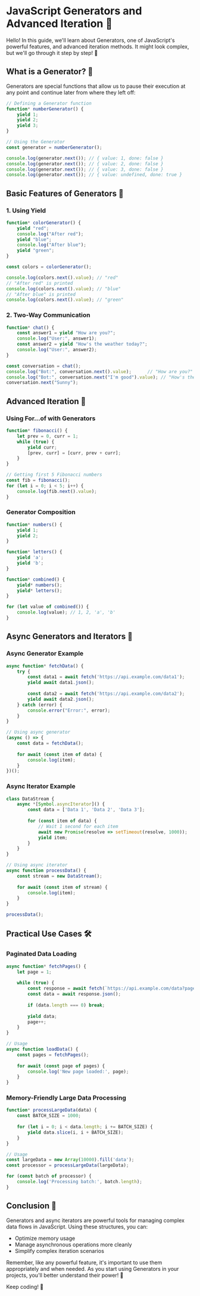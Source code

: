 # JavaScript Generators and Advanced Iteration 🔄

Hello! In this guide, we'll learn about Generators, one of JavaScript's powerful features, and advanced iteration methods. It might look complex, but we'll go through it step by step! 🚀

## What is a Generator? 🌱

Generators are special functions that allow us to pause their execution at any point and continue later from where they left off:

```javascript
// Defining a Generator function
function* numberGenerator() {
    yield 1;
    yield 2;
    yield 3;
}

// Using the Generator
const generator = numberGenerator();

console.log(generator.next()); // { value: 1, done: false }
console.log(generator.next()); // { value: 2, done: false }
console.log(generator.next()); // { value: 3, done: false }
console.log(generator.next()); // { value: undefined, done: true }
```

## Basic Features of Generators 🎯

### 1. Using Yield

```javascript
function* colorGenerator() {
    yield "red";
    console.log("After red");
    yield "blue";
    console.log("After blue");
    yield "green";
}

const colors = colorGenerator();

console.log(colors.next().value); // "red"
// "After red" is printed
console.log(colors.next().value); // "blue"
// "After blue" is printed
console.log(colors.next().value); // "green"
```

### 2. Two-Way Communication

```javascript
function* chat() {
    const answer1 = yield "How are you?";
    console.log("User:", answer1);
    const answer2 = yield "How's the weather today?";
    console.log("User:", answer2);
}

const conversation = chat();
console.log("Bot:", conversation.next().value);      // "How are you?"
console.log("Bot:", conversation.next("I'm good").value); // "How's the weather today?"
conversation.next("Sunny");
```

## Advanced Iteration 🔄

### Using For...of with Generators

```javascript
function* fibonacci() {
    let prev = 0, curr = 1;
    while (true) {
        yield curr;
        [prev, curr] = [curr, prev + curr];
    }
}

// Getting first 5 Fibonacci numbers
const fib = fibonacci();
for (let i = 0; i < 5; i++) {
    console.log(fib.next().value);
}
```

### Generator Composition

```javascript
function* numbers() {
    yield 1;
    yield 2;
}

function* letters() {
    yield 'a';
    yield 'b';
}

function* combined() {
    yield* numbers();
    yield* letters();
}

for (let value of combined()) {
    console.log(value); // 1, 2, 'a', 'b'
}
```

## Async Generators and Iterators 🔄

### Async Generator Example

```javascript
async function* fetchData() {
    try {
        const data1 = await fetch('https://api.example.com/data1');
        yield await data1.json();
        
        const data2 = await fetch('https://api.example.com/data2');
        yield await data2.json();
    } catch (error) {
        console.error("Error:", error);
    }
}

// Using async generator
(async () => {
    const data = fetchData();
    
    for await (const item of data) {
        console.log(item);
    }
})();
```

### Async Iterator Example

```javascript
class DataStream {
    async *[Symbol.asyncIterator]() {
        const data = ['Data 1', 'Data 2', 'Data 3'];
        
        for (const item of data) {
            // Wait 1 second for each item
            await new Promise(resolve => setTimeout(resolve, 1000));
            yield item;
        }
    }
}

// Using async iterator
async function processData() {
    const stream = new DataStream();
    
    for await (const item of stream) {
        console.log(item);
    }
}

processData();
```

## Practical Use Cases 🛠️

### Paginated Data Loading

```javascript
async function* fetchPages() {
    let page = 1;
    
    while (true) {
        const response = await fetch(`https://api.example.com/data?page=${page}`);
        const data = await response.json();
        
        if (data.length === 0) break;
        
        yield data;
        page++;
    }
}

// Usage
async function loadData() {
    const pages = fetchPages();
    
    for await (const page of pages) {
        console.log('New page loaded:', page);
    }
}
```

### Memory-Friendly Large Data Processing

```javascript
function* processLargeData(data) {
    const BATCH_SIZE = 1000;
    
    for (let i = 0; i < data.length; i += BATCH_SIZE) {
        yield data.slice(i, i + BATCH_SIZE);
    }
}

// Usage
const largeData = new Array(10000).fill('data');
const processor = processLargeData(largeData);

for (const batch of processor) {
    console.log('Processing batch:', batch.length);
}
```

## Conclusion 🎉

Generators and async iterators are powerful tools for managing complex data flows in JavaScript. Using these structures, you can:

- Optimize memory usage
- Manage asynchronous operations more cleanly
- Simplify complex iteration scenarios

Remember, like any powerful feature, it's important to use them appropriately and when needed. As you start using Generators in your projects, you'll better understand their power! 💪

Keep coding! 🚀